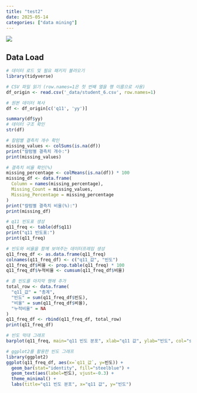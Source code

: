 ```yaml
---
title: "test2"
date: 2025-05-14
categories: ["data mining"]
---
```


![](/img/human-thumb.jpg){.post-thumbnail}

## Data Load

```r
# 데이터 로드 및 필요 패키지 불러오기
library(tidyverse)

# CSV 파일 읽기 (row.names=1은 첫 번째 열을 행 이름으로 사용)
df_origin <- read.csv('_data/student_6.csv', row.names=1)

# 원본 데이터 복사
df <- df_origin[c('q11', 'yy')]

summary(df$yy)
# 데이터 구조 확인
str(df)

# 칼럼별 결측치 개수 확인
missing_values <- colSums(is.na(df))
print("칼럼별 결측치 개수:")
print(missing_values)

# 결측치 비율 확인(%)
missing_percentage <- colMeans(is.na(df)) * 100
missing_df <- data.frame(
  Column = names(missing_percentage),
  Missing_Count = missing_values,
  Missing_Percentage = missing_percentage
)
print("칼럼별 결측치 비율(%):")
print(missing_df)

# q11 빈도표 생성
q11_freq <- table(df$q11)
print("q11 빈도표:")
print(q11_freq)

# 빈도와 비율을 함께 보여주는 데이터프레임 생성
q11_freq_df <- as.data.frame(q11_freq)
colnames(q11_freq_df) <- c("q11_값", "빈도")
q11_freq_df$비율 <- prop.table(q11_freq) * 100
q11_freq_df$누적비율 <- cumsum(q11_freq_df$비율)

# 총 빈도를 마지막 행에 추가
total_row <- data.frame(
  "q11_값" = "총계",
  "빈도" = sum(q11_freq_df$빈도),
  "비율" = sum(q11_freq_df$비율),
  "누적비율" = NA
)
q11_freq_df <- rbind(q11_freq_df, total_row)
print(q11_freq_df)

# 빈도 막대 그래프
barplot(q11_freq, main="q11 빈도 분포", xlab="q11 값", ylab="빈도", col="skyblue")

# ggplot2를 활용한 빈도 그래프
library(ggplot2)
ggplot(q11_freq_df, aes(x=`q11_값`, y=빈도)) +
  geom_bar(stat="identity", fill="steelblue") +
  geom_text(aes(label=빈도), vjust=-0.3) +
  theme_minimal() +
  labs(title="q11 빈도 분포", x="q11 값", y="빈도")
```








